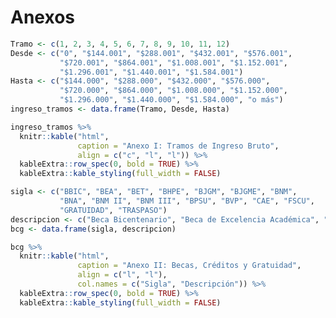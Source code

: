 # Anexos

```{r, results='asis', echo=FALSE}
Tramo <- c(1, 2, 3, 4, 5, 6, 7, 8, 9, 10, 11, 12)
Desde <- c("0", "$144.001", "$288.001", "$432.001", "$576.001", 
           "$720.001", "$864.001", "$1.008.001", "$1.152.001",
           "$1.296.001", "$1.440.001", "$1.584.001")
Hasta <- c("$144.000", "$288.000", "$432.000", "$576.000", 
           "$720.000", "$864.000", "$1.008.000", "$1.152.000", 
           "$1.296.000", "$1.440.000", "$1.584.000", "o más")
ingreso_tramos <- data.frame(Tramo, Desde, Hasta)

ingreso_tramos %>%
  knitr::kable("html",
               caption = "Anexo I: Tramos de Ingreso Bruto",
               align = c("c", "l", "l")) %>%
  kableExtra::row_spec(0, bold = TRUE) %>%
  kableExtra::kable_styling(full_width = FALSE)
```


```{r, results='asis', echo=FALSE}
sigla <- c("BBIC", "BEA", "BET", "BHPE", "BJGM", "BJGME", "BNM",
           "BNA", "BNM II", "BNM III", "BPSU", "BVP", "CAE", "FSCU",
           "GRATUIDAD", "TRASPASO")
descripcion <- c("Beca Bicentenario", "Beca de Excelencia Académica", "Beca de Excelencia Técnica", "Beca Hijo de Profesionales de la Educación", "Beca Juan Goméz Millas", "Beca Juan Gómez Millas para Extranjeros", "Beca Nuevo Milenio", "Beca de Nivelación Académica", "Beca Nuevo Milenio II", "Beca Nuevo Milenio III", "Beca Puntaje PSU", "Beca Vocación de Profesor", "Crédito con Garantía Estatal", "Fondo Solidario de Crédito Universitario", "Gratuidad", "Beca Valech Traspaso")
bcg <- data.frame(sigla, descripcion)

bcg %>%
  knitr::kable("html",
               caption = "Anexo II: Becas, Créditos y Gratuidad",
               align = c("l", "l"),
               col.names = c("Sigla", "Descripción")) %>%
  kableExtra::row_spec(0, bold = TRUE) %>%
  kableExtra::kable_styling(full_width = FALSE)
```
















